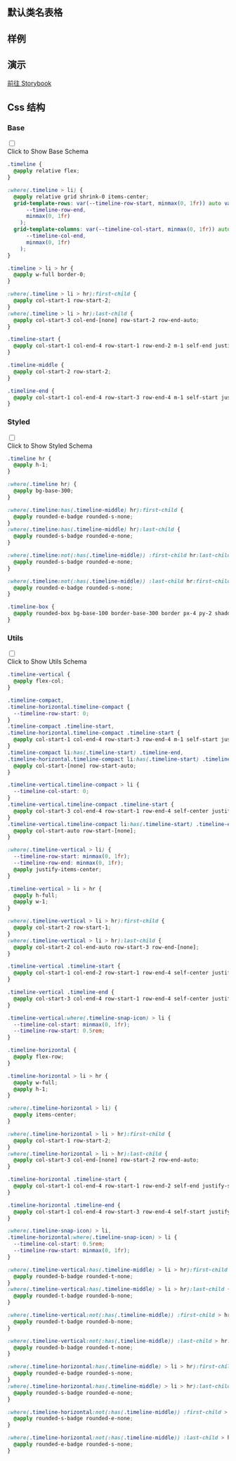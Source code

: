 

## 默认类名表格
  
<CssTable name="timeline" />
  
## 样例
  
<Demo></Demo>

## 演示
  
[前往 Storybook](https://story.ui.icebreaker.top/?path=/docs/data-display-timeline--docs)
  
## Css 结构


### Base

<div className="collapse">
<input type="checkbox" /> 
<div class="collapse-title px-0">
<span class="btn">Click to Show Base Schema</span>
</div>
<div class="collapse-content"> 

```css
.timeline {
  @apply relative flex;
}

:where(.timeline > li) {
  @apply relative grid shrink-0 items-center;
  grid-template-rows: var(--timeline-row-start, minmax(0, 1fr)) auto var(
      --timeline-row-end,
      minmax(0, 1fr)
    );
  grid-template-columns: var(--timeline-col-start, minmax(0, 1fr)) auto var(
      --timeline-col-end,
      minmax(0, 1fr)
    );
}

.timeline > li > hr {
  @apply w-full border-0;
}

:where(.timeline > li > hr):first-child {
  @apply col-start-1 row-start-2;
}
:where(.timeline > li > hr):last-child {
  @apply col-start-3 col-end-[none] row-start-2 row-end-auto;
}

.timeline-start {
  @apply col-start-1 col-end-4 row-start-1 row-end-2 m-1 self-end justify-self-center;
}

.timeline-middle {
  @apply col-start-2 row-start-2;
}

.timeline-end {
  @apply col-start-1 col-end-4 row-start-3 row-end-4 m-1 self-start justify-self-center;
}

```

</div>
</div>



### Styled

<div className="collapse">
<input type="checkbox" /> 
<div class="collapse-title px-0">
<span class="btn">Click to Show Styled Schema</span>
</div>
<div class="collapse-content"> 

```css
.timeline hr {
  @apply h-1;
}

:where(.timeline hr) {
  @apply bg-base-300;
}

:where(.timeline:has(.timeline-middle) hr):first-child {
  @apply rounded-e-badge rounded-s-none;
}
:where(.timeline:has(.timeline-middle) hr):last-child {
  @apply rounded-s-badge rounded-e-none;
}

:where(.timeline:not(:has(.timeline-middle)) :first-child hr:last-child) {
  @apply rounded-s-badge rounded-e-none;
}

:where(.timeline:not(:has(.timeline-middle)) :last-child hr:first-child) {
  @apply rounded-e-badge rounded-s-none;
}

.timeline-box {
  @apply rounded-box bg-base-100 border-base-300 border px-4 py-2 shadow-sm;
}

```

</div>
</div>



### Utils

<div className="collapse">
<input type="checkbox" /> 
<div class="collapse-title px-0">
<span class="btn">Click to Show Utils Schema</span>
</div>
<div class="collapse-content"> 

```css
.timeline-vertical {
  @apply flex-col;
}

.timeline-compact,
.timeline-horizontal.timeline-compact {
  --timeline-row-start: 0;
}
.timeline-compact .timeline-start,
.timeline-horizontal.timeline-compact .timeline-start {
  @apply col-start-1 col-end-4 row-start-3 row-end-4 m-1 self-start justify-self-center;
}
.timeline-compact li:has(.timeline-start) .timeline-end,
.timeline-horizontal.timeline-compact li:has(.timeline-start) .timeline-end {
  @apply col-start-[none] row-start-auto;
}

.timeline-vertical.timeline-compact > li {
  --timeline-col-start: 0;
}
.timeline-vertical.timeline-compact .timeline-start {
  @apply col-start-3 col-end-4 row-start-1 row-end-4 self-center justify-self-start;
}
.timeline-vertical.timeline-compact li:has(.timeline-start) .timeline-end {
  @apply col-start-auto row-start-[none];
}

:where(.timeline-vertical > li) {
  --timeline-row-start: minmax(0, 1fr);
  --timeline-row-end: minmax(0, 1fr);
  @apply justify-items-center;
}

.timeline-vertical > li > hr {
  @apply h-full;
  @apply w-1;
}

:where(.timeline-vertical > li > hr):first-child {
  @apply col-start-2 row-start-1;
}
:where(.timeline-vertical > li > hr):last-child {
  @apply col-start-2 col-end-auto row-start-3 row-end-[none];
}

.timeline-vertical .timeline-start {
  @apply col-start-1 col-end-2 row-start-1 row-end-4 self-center justify-self-end;
}

.timeline-vertical .timeline-end {
  @apply col-start-3 col-end-4 row-start-1 row-end-4 self-center justify-self-start;
}

.timeline-vertical:where(.timeline-snap-icon) > li {
  --timeline-col-start: minmax(0, 1fr);
  --timeline-row-start: 0.5rem;
}

.timeline-horizontal {
  @apply flex-row;
}

.timeline-horizontal > li > hr {
  @apply w-full;
  @apply h-1;
}

:where(.timeline-horizontal > li) {
  @apply items-center;
}

:where(.timeline-horizontal > li > hr):first-child {
  @apply col-start-1 row-start-2;
}
:where(.timeline-horizontal > li > hr):last-child {
  @apply col-start-3 col-end-[none] row-start-2 row-end-auto;
}

.timeline-horizontal .timeline-start {
  @apply col-start-1 col-end-4 row-start-1 row-end-2 self-end justify-self-center;
}

.timeline-horizontal .timeline-end {
  @apply col-start-1 col-end-4 row-start-3 row-end-4 self-start justify-self-center;
}

:where(.timeline-snap-icon) > li,
.timeline-horizontal:where(.timeline-snap-icon) > li {
  --timeline-col-start: 0.5rem;
  --timeline-row-start: minmax(0, 1fr);
}

:where(.timeline-vertical:has(.timeline-middle) > li > hr):first-child {
  @apply rounded-b-badge rounded-t-none;
}
:where(.timeline-vertical:has(.timeline-middle) > li > hr):last-child {
  @apply rounded-t-badge rounded-b-none;
}

:where(.timeline-vertical:not(:has(.timeline-middle)) :first-child > hr:last-child) {
  @apply rounded-t-badge rounded-b-none;
}

:where(.timeline-vertical:not(:has(.timeline-middle)) :last-child > hr:first-child) {
  @apply rounded-b-badge rounded-t-none;
}

:where(.timeline-horizontal:has(.timeline-middle) > li > hr):first-child {
  @apply rounded-e-badge rounded-s-none;
}
:where(.timeline-horizontal:has(.timeline-middle) > li > hr):last-child {
  @apply rounded-s-badge rounded-e-none;
}

:where(.timeline-horizontal:not(:has(.timeline-middle)) :first-child > hr:last-child) {
  @apply rounded-s-badge rounded-e-none;
}

:where(.timeline-horizontal:not(:has(.timeline-middle)) :last-child > hr:first-child) {
  @apply rounded-e-badge rounded-s-none;
}

```

</div>
</div>



